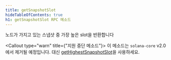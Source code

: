 ```yaml
---
title: getSnapshotSlot
hideTableOfContents: true
h1: getSnapshotSlot RPC 메소드
---
```


노드가 가지고 있는 스냅샷 중 가장 높은 slot을 반환합니다

<Callout type="warn" title={"지원 중단 메소드"}>
  이 메소드는 `solana-core` v2.0에서 제거될 예정입니다. 대신
  [getHighestSnapshotSlot](/docs/rpc/http/gethighestsnapshotslot)을 사용하세요.
</Callout>
